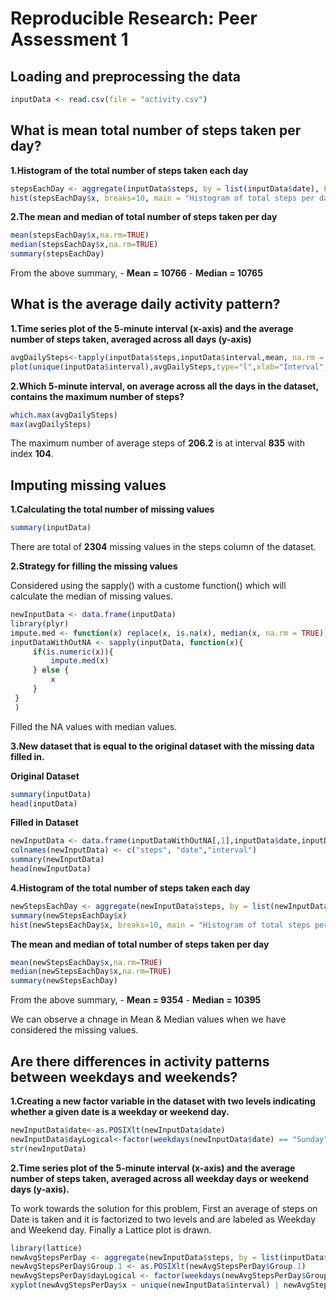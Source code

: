 # Reproducible Research: Peer Assessment 1


## Loading and preprocessing the data
```r

inputData <- read.csv(file = "activity.csv")

```


## What is mean total number of steps taken per day?

**1.Histogram of the total number of steps taken each day**
```r
stepsEachDay <- aggregate(inputData$steps, by = list(inputData$date), FUN = sum)
hist(stepsEachDay$x, breaks=10, main = "Histogram of total steps per day",xlab="steps/day")
```

**2.The mean and median of total number of steps taken per day**
```r
mean(stepsEachDay$x,na.rm=TRUE)
median(stepsEachDay$x,na.rm=TRUE)
summary(stepsEachDay)
```

From the above summary, 
- **Mean = 10766** 
- **Median = 10765** 

## What is the average daily activity pattern?

**1.Time series plot of the 5-minute interval (x-axis) and the average number of steps taken, averaged across all days (y-axis)**

```r
avgDailySteps<-tapply(inputData$steps,inputData$interval,mean, na.rm = TRUE)
plot(unique(inputData$interval),avgDailySteps,type="l",xlab="Interval",ylab="average steps")
```

**2.Which 5-minute interval, on average across all the days in the dataset, contains the maximum number of steps?**
```r
which.max(avgDailySteps)
max(avgDailySteps)
```
The maximum number of average steps of **206.2** is at interval **835** with index **104**.

## Imputing missing values
**1.Calculating the total number of missing values**

```r
summary(inputData)
```
There are total of **2304** missing values in the steps column of the dataset.

**2.Strategy for filling the missing values**

Considered using the sapply() with a custome function() which will calculate the median of missing values.

```r
newInputData <- data.frame(inputData)
library(plyr)
impute.med <- function(x) replace(x, is.na(x), median(x, na.rm = TRUE))
inputDataWithOutNA <- sapply(inputData, function(x){
     if(is.numeric(x)){
         impute.med(x)
     } else {
         x
     }
 }
 )
```
Filled the NA values with median values.

**3.New dataset that is equal to the original dataset with the missing data filled in.** 

**Original Dataset**
```r
summary(inputData)
head(inputData)
```
**Filled in Dataset**
```r
newInputData <- data.frame(inputDataWithOutNA[,1],inputData$date,inputData$interval)
colnames(newInputData) <- c("steps", "date","interval")
summary(newInputData)
head(newInputData)
```

**4.Histogram of the total number of steps taken each day**
```r
newStepsEachDay <- aggregate(newInputData$steps, by = list(newInputData$date), FUN = sum)
summary(newStepsEachDay$x)
hist(newStepsEachDay$x, breaks=10, main = "Histogram of total steps per day",xlab="steps/day")
```

**The mean and median of total number of steps taken per day**
```r
mean(newStepsEachDay$x,na.rm=TRUE)
median(newStepsEachDay$x,na.rm=TRUE)
summary(newStepsEachDay)
```

From the above summary, 
- **Mean = 9354** 
- **Median = 10395** 

We can observe a chnage in Mean & Median values when we have considered the missing values.

## Are there differences in activity patterns between weekdays and weekends?
**1.Creating a new factor variable in the dataset with two levels indicating whether a given date is a weekday or weekend day.** 

```r
newInputData$date<-as.POSIXlt(newInputData$date)
newInputData$dayLogical<-factor(weekdays(newInputData$date) == "Sunday" | weekdays(newInputData$date) == "Saturday", levels=c(TRUE,FALSE),labels=c("Weekend","Weekday") )
str(newInputData)
```
**2.Time series plot of the 5-minute interval (x-axis) and the average number of steps taken, averaged across all weekday days or weekend days (y-axis).**

To work towards the solution for this problem, First an average of steps on Date is taken and it is factorized to two levels and are labeled as Weekday and Weekend day. Finally a Lattice plot is drawn.

```r
library(lattice)
newAvgStepsPerDay <- aggregate(newInputData$steps, by = list(inputData$date), FUN = mean)
newAvgStepsPerDay$Group.1 <- as.POSIXlt(newAvgStepsPerDay$Group.1)
newAvgStepsPerDay$dayLogical <- factor(weekdays(newAvgStepsPerDay$Group.1) == "Sunday" | weekdays(newAvgStepsPerDay$Group.1) == "Saturday", levels=c(TRUE,FALSE),labels=c("Weekend","Weekday") )
xyplot(newAvgStepsPerDay$x ~ unique(newInputData$interval) | newAvgStepsPerDay$dayLogical, type="l",layout=(c(1,2)),xlab="Interval",ylab="Number of steps")

```
 